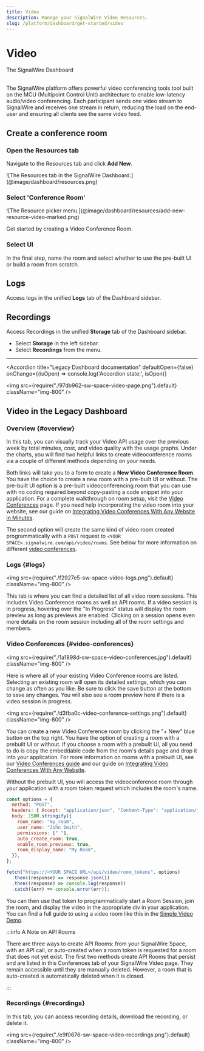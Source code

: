 ```yaml
---
title: Video
description: Manage your SignalWire Video Resources.
slug: /platform/dashboard/get-started/video
---
```


# Video

<Subtitle>The SignalWire Dashboard</Subtitle><br/><br/>


The SignalWire platform offers powerful video conferencing tools tool built on the MCU (Multipoint Control Unit) architecture to enable low-latency audio/video conferencing. 
Each participant sends one video stream to SignalWire and receives one stream in return, reducing the load on the end-user and ensuring all clients see the same video feed. 

## Create a conference room

<Steps>

### Open the Resources tab

<div className="row">
<div className="col col--6">

Navigate to the Resources tab and click **Add New**.

<Frame>
![The Resources tab in the SignalWire Dashboard.](@image/dashboard/resources.png)
</Frame>

</div>
<div className="col col--6">
<ResourcesCard />
</div>
</div>

### Select 'Conference Room' 

<Frame caption="Select 'Conference Room' from the Resources menu.">
![The Resource picker menu.](@image/dashboard/resources/add-new-resource-video-marked.png)
</Frame>

Get started by creating a Video Conference Room.

### Select UI

In the final step, name the room and select whether to use the pre-built UI or build a room from scratch.

</Steps>

## Logs

Access logs in the unified **Logs** tab of the Dashboard sidebar.

## Recordings

Access Recordings in the unified **Storage** tab of the Dashboard sidebar.

- Select **Storage** in the left sidebar.
- Select **Recordings** from the menu.

---

<NewLegacy />

<Accordion 
  title="Legacy Dashboard documentation"
  defaultOpen={false}
  onChange={(isOpen) => console.log('Accordion state:', isOpen)}
>

<img src={require("./97db962-sw-space-video-page.png").default} className="img-800" />

## Video in the Legacy Dashboard

### Overview {#overview}

In this tab, you can visually track your Video API usage over the previous week by total minutes, cost, and video quality with the usage graphs. 
Under the charts, you will find two helpful links to create videoconference rooms via a couple of different methods depending on your needs.

Both links will take you to a form to create a **New Video Conference Room**. 
You have the choice to create a new room with a pre-built UI or without. 
The pre-built UI option is a pre-built videoconferencing room that you can use with no coding required beyond copy-pasting a code snippet into your application. 
For a complete walkthrough on room setup, visit the [Video Conferences](/video/getting-started/video-conferences) page. 
If you need help incorporating the video room into your website, see our guide on 
[Integrating Video Conferences With Any Website in Minutes](/video/getting-started/creating-a-video-room).

The second option will create the same kind of video room created programmatically with a `POST` request to `<YOUR SPACE>.signalwire.com/api/video/rooms`. 
See below for more information on different [video conferences](#video-conferences).

### Logs {#logs}

<img src={require("./f2927e5-sw-space-video-logs.png").default} className="img-800" />

This tab is where you can find a detailed list of all video room sessions. This includes Video Conference rooms as well as API rooms. 
If a video session is in progress, hovering over the "In Progress" status will display the room preview as long as previews are enabled. 
Clicking on a session opens even more details on the room session including all of the room settings and members.

### Video Conferences {#video-conferences}

<img
  src={require("./1a1898d-sw-space-video-conferences.jpg").default}
  className="img-800"
/>

Here is where all of your existing Video Conference rooms are listed. Selecting an existing room will open its detailed settings, which you can change as often as you like. 
Be sure to click the save button at the bottom to save any changes. You will also see a room preview here if there is a video session in progress.

<img
  src={require("./d3fba0c-video-conference-settings.png").default}
  className="img-800"
/>

You can create a new Video Conference room by clicking the "+ New" blue button on the top right. 
You have the option of creating a room with a prebuilt UI or without. 
If you choose a room with a prebuilt UI, all you need to do is copy the embeddable code from the room's details page and drop it into your application. 
For more information on rooms with a prebuilt UI, see our [Video Conferences guide](/video/getting-started/video-conferences) and our guide on 
[Integrating Video Conferences With Any Website](/video/getting-started/creating-a-video-room).

Without the prebuilt UI, you will access the videoconference room through your application with a room token request which includes the room's name.

```js
const options = {
  method: "POST",
  headers: { Accept: "application/json", "Content-Type": "application/json" },
  body: JSON.stringify({
    room_name: "my_room",
    user_name: "John Smith",
    permissions: [" "],
    auto_create_room: true,
    enable_room_previews: true,
    room_display_name: "My Room",
  }),
};

fetch("https://<YOUR SPACE URL>/api/video/room_tokens", options)
  .then((response) => response.json())
  .then((response) => console.log(response))
  .catch((err) => console.error(err));
```

You can then use that token to programmatically start a Room Session, join the room, and display the video in the appropriate div in your application. 
You can find a full guide to using a video room like this in the [Simple Video Demo](/video/getting-started/simple-video-demo).

:::info A Note on API Rooms

There are three ways to create API Rooms: from your SignalWire Space, with an API call, or auto-created when a room token is requested for a room that does not yet exist. 
The first two methods create API Rooms that persist and are listed in this Conferences tab of your SignalWire Video page. 
They remain accessible until they are manually deleted. 
However, a room that is auto-created is automatically deleted when it is closed.

:::

### Recordings {#recordings}

In this tab, you can access recording details, download the recording, or delete it.

<img
  src={require("./e9f0676-sw-space-video-recordings.png").default}
  className="img-800"
/>

</Accordion>
